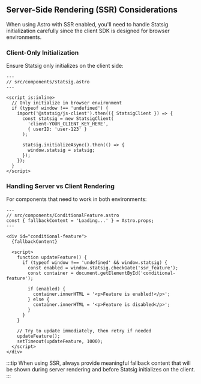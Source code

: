 ## Server-Side Rendering (SSR) Considerations

When using Astro with SSR enabled, you'll need to handle Statsig initialization carefully since the client SDK is designed for browser environments.

### Client-Only Initialization

Ensure Statsig only initializes on the client side:

```astro
---
// src/components/statsig.astro
---

<script is:inline>
  // Only initialize in browser environment
  if (typeof window !== 'undefined') {
    import('@statsig/js-client').then(({ StatsigClient }) => {
      const statsig = new StatsigClient(
        'client-YOUR_CLIENT_KEY_HERE',
        { userID: 'user-123' }
      );

      statsig.initializeAsync().then(() => {
        window.statsig = statsig;
      });
    });
  }
</script>
```

### Handling Server vs Client Rendering

For components that need to work in both environments:

```astro
---
// src/components/ConditionalFeature.astro
const { fallbackContent = 'Loading...' } = Astro.props;
---

<div id="conditional-feature">
  {fallbackContent}
  
  <script>
    function updateFeature() {
      if (typeof window !== 'undefined' && window.statsig) {
        const enabled = window.statsig.checkGate('ssr_feature');
        const container = document.getElementById('conditional-feature');
        
        if (enabled) {
          container.innerHTML = '<p>Feature is enabled!</p>';
        } else {
          container.innerHTML = '<p>Feature is disabled</p>';
        }
      }
    }
    
    // Try to update immediately, then retry if needed
    updateFeature();
    setTimeout(updateFeature, 1000);
  </script>
</div>
```

:::tip
When using SSR, always provide meaningful fallback content that will be shown during server rendering and before Statsig initializes on the client.
:::
